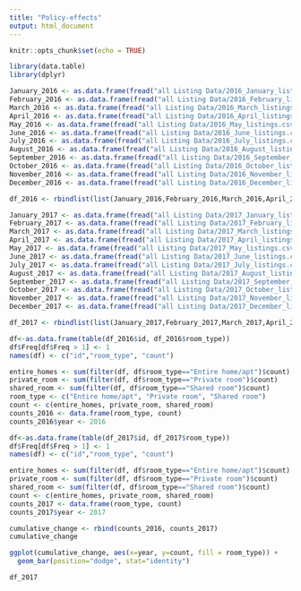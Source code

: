 ```yaml
---
title: "Policy-effects"
output: html_document
---
```


```r
knitr::opts_chunk$set(echo = TRUE)
```

```r
library(data.table)
library(dplyr)
```

```r
January_2016 <- as.data.frame(fread("all Listing Data/2016_January_listings.csv", select = c("id","room_type")))
February_2016 <- as.data.frame(fread("all Listing Data/2016_February_listings.csv", select = c("id","room_type")))
March_2016 <- as.data.frame(fread("all Listing Data/2016_March_listings.csv", select = c("id","room_type")))
April_2016 <- as.data.frame(fread("all Listing Data/2016_April_listings.csv", select = c("id","room_type")))
May_2016 <- as.data.frame(fread("all Listing Data/2016_May_listings.csv", select = c("id","room_type")))
June_2016 <- as.data.frame(fread("all Listing Data/2016_June_listings.csv", select = c("id","room_type")))
July_2016 <- as.data.frame(fread("all Listing Data/2016_July_listings.csv", select = c("id","room_type")))
August_2016 <- as.data.frame(fread("all Listing Data/2016_August_listings.csv", select = c("id","room_type")))
September_2016 <- as.data.frame(fread("all Listing Data/2016_September_listings.csv", select = c("id","room_type")))
October_2016 <- as.data.frame(fread("all Listing Data/2016_October_listings.csv", select = c("id","room_type")))
November_2016 <- as.data.frame(fread("all Listing Data/2016_November_listings.csv", select = c("id","room_type")))
December_2016 <- as.data.frame(fread("all Listing Data/2016_December_listings.csv", select = c("id","room_type")))
```

```r
df_2016 <- rbindlist(list(January_2016,February_2016,March_2016,April_2016,May_2016,June_2016,July_2016,August_2016,September_2016, October_2016,November_2016, December_2016))
```


```r
January_2017 <- as.data.frame(fread("all Listing Data/2017_January_listings.csv", select = c("id","room_type")))
February_2017 <- as.data.frame(fread("all Listing Data/2017_February_listings.csv", select = c("id","room_type")))
March_2017 <- as.data.frame(fread("all Listing Data/2017_March_listings.csv", select = c("id","room_type")))
April_2017 <- as.data.frame(fread("all Listing Data/2017_April_listings.csv", select = c("id","room_type")))
May_2017 <- as.data.frame(fread("all Listing Data/2017_May_listings.csv", select = c("id","room_type")))
June_2017 <- as.data.frame(fread("all Listing Data/2017_June_listings.csv", select = c("id","room_type")))
July_2017 <- as.data.frame(fread("all Listing Data/2017_July_listings.csv", select = c("id","room_type")))
August_2017 <- as.data.frame(fread("all Listing Data/2017_August_listings.csv", select = c("id","room_type")))
September_2017 <- as.data.frame(fread("all Listing Data/2017_September_listings.csv", select = c("id","room_type")))
October_2017 <- as.data.frame(fread("all Listing Data/2017_October_listings.csv", select = c("id","room_type")))
November_2017 <- as.data.frame(fread("all Listing Data/2017_November_listings.csv", select = c("id","room_type")))
December_2017 <- as.data.frame(fread("all Listing Data/2017_December_listings.csv", select = c("id","room_type")))

```

```r
df_2017 <- rbindlist(list(January_2017,February_2017,March_2017,April_2017,May_2017,June_2017,July_2017,August_2017,September_2017, October_2017,November_2017, December_2017))

```

```r
df<-as.data.frame(table(df_2016$id, df_2016$room_type))
df$Freq[df$Freq > 1] <- 1
names(df) <- c("id","room_type", "count")

entire_homes <- sum(filter(df, df$room_type=="Entire home/apt")$count)
private_room <- sum(filter(df, df$room_type=="Private room")$count)
shared_room <- sum(filter(df, df$room_type=="Shared room")$count)
room_type <- c("Entire home/apt", "Private room", "Shared room")
count <- c(entire_homes, private_room, shared_room)
counts_2016 <- data.frame(room_type, count)
counts_2016$year <- 2016
```

```r
df<-as.data.frame(table(df_2017$id, df_2017$room_type))
df$Freq[df$Freq > 1] <- 1
names(df) <- c("id","room_type", "count")

entire_homes <- sum(filter(df, df$room_type=="Entire home/apt")$count)
private_room <- sum(filter(df, df$room_type=="Private room")$count)
shared_room <- sum(filter(df, df$room_type=="Shared room")$count)
count <- c(entire_homes, private_room, shared_room)
counts_2017 <- data.frame(room_type, count)
counts_2017$year <- 2017

cumulative_change <- rbind(counts_2016, counts_2017)
cumulative_change
```

```r
ggplot(cumulative_change, aes(x=year, y=count, fill = room_type)) +
  geom_bar(position="dodge", stat="identity")
```



```r
df_2017
```

